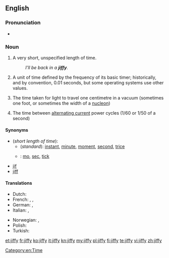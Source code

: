 ==English==

===Pronunciation===
* {{rhymes|ɪfi}}

===Noun===
{{en-noun|jiffies}}

# {{colloquial}} A very short, unspecified length of time.
#: ''I'll be back in a '''jiffy'''.''
# {{computing}} A unit of time defined by the frequency of its basic timer; historically, and by convention, 0.01 seconds, but some operating systems use other values.
# {{physics}} The time taken for light to travel one centimetre in a vacuum (sometimes one foot, or sometimes the width of a [[nucleon]])
# {{electronics}} The time between [[alternating current]] power cycles (1/60 or 1/50 of a second)

====Synonyms====
* (''short length of time''):
** (''standard''): [[instant]], [[minute]], [[moment]], [[second]], [[trice]]
** {{qualifier|colloquial}}: [[mo]], [[sec]], [[tick]]
* [[jif]]
* [[jiff]]

====Translations====

{{trans-top|short length of time}}
* Dutch: {{t|nl|mum|n}}
* French: {{t+|fr|instant|m}}, {{t+|fr|moment|m}}, {{t+|fr|seconde|f}}
* German: {{t+|de|Moment|m}}, {{t+|de|Augenblick|m}}
* Italian: {{t+|it|attimo|m}}, {{t-|it|baleno|m}}
{{trans-mid}}
* Norwegian: {{t-|no|straks}}, {{t+|no|øyeblikk|n}}
* Polish: {{t|pl|chwilka|f}}
* Turkish: {{t|tr|lahza}}
{{trans-bottom}}

{{trans-top|in computing}}
{{trans-mid}}
{{trans-bottom}}


[[Category:en:Time]]

[[et:jiffy]]
[[fr:jiffy]]
[[ko:jiffy]]
[[it:jiffy]]
[[kn:jiffy]]
[[my:jiffy]]
[[pl:jiffy]]
[[fi:jiffy]]
[[te:jiffy]]
[[vi:jiffy]]
[[zh:jiffy]]